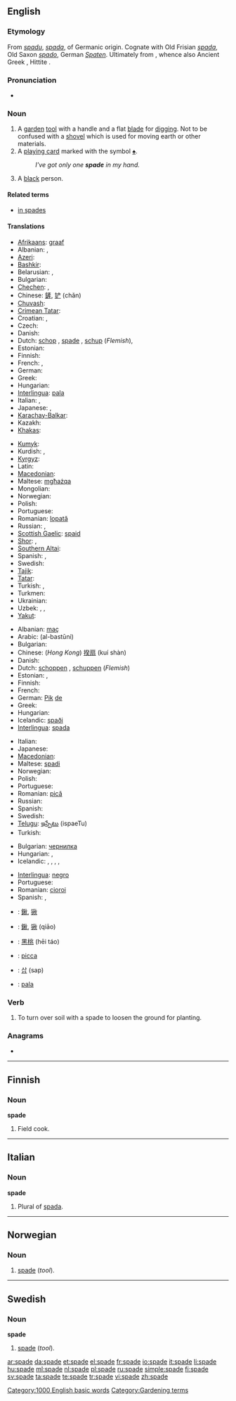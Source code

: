 ==English==
{{wikipedia}}

===Etymology===
From {{etyl|ang}} ''[[spadu]]'', ''[[spada]]'', of Germanic origin. Cognate with Old Frisian ''[[spada]]'', Old Saxon ''[[spado]]'', German ''[[Spaten]]''. Ultimately from {{proto|Indo-European|spə-dh-|lang=en}}, whence also Ancient Greek {{term|σπάθη||blade|tr=spathē|lang=grc}}, Hittite {{term||išpatar|spear}} {{rfscript|Cuneiform}}.

===Pronunciation===
* {{audio|en-us-spade.ogg|Audio (US)}}
*: {{rhymes|eɪd}}

===Noun===
{{en-noun}}

# A [[garden]] [[tool]] with a handle and a flat [[blade]] for [[dig]]ging. Not to be confused with a [[shovel]] which is used for moving earth or other materials.
# A [[playing card]] marked with the symbol [[♠]].
#: ''I've got only one '''spade''' in my hand.''
# {{offensive}} A [[black]] person.

====Related terms====
* [[in spades]]

====Translations====
{{trans-top|a garden tool with a handle and a flat blade for digging}}
* [[Afrikaans]]: [[graaf]]
* Albanian: {{t-|sq|lopatë|f|xs=Albanian}}, {{t+|sq|bel|m|xs=Albanian}}
* [[Azeri]]: {{t|az|kürək|xs=Azeri}}
* [[Bashkir]]: {{tø|ba|көрәк|tr=körək|sc=Cyrl|xs=Bashkir}}
* Belarusian: {{t|be|рыдлёўка|f|tr=rydlëŭka|xs=Belarusian}},  {{t|be|rydloŭka|f|xs=Belarusian}}
* Bulgarian: {{t+|bg|лопата|f}}
* [[Chechen]]: {{tø|ce|баьхьа|tr=bäẋa|sc=Cyrl}},  {{tø|ce|бел|tr=bel|sc=Cyrl}}
* Chinese: [[鏟]], [[铲]] (chǎn)
* [[Chuvash]]: {{tø|cv|кĕреçе|tr=kĕreśe|sc=Cyrl}}
* [[Crimean Tatar]]: {{tø|crh|kürek}}
* Croatian: {{t-|hr|lopata|f}},  {{t|hr|ašov|m}}
* Czech: {{t-|cs|rýč|m}}
* Danish: {{t+|da|spade|c}}
* Dutch: [[schop]] {{f}}, [[#Dutch|spade]] {{f}}, [[schup]] {{f}} (''Flemish''),  {{t+|nl|schep|f}}
* Estonian: {{t-|et|labidas}}
* Finnish: {{t+|fi|lapio}}
* French: {{t+|fr|bêche|f}}, {{t+|fr|pelle|f}}
* German: {{t+|de|Spaten}}
* Greek: {{t+|el|φτυάρι|n}}
* Hungarian: {{t+|hu|ásó}}
* [[Interlingua]]: [[pala]]
* Italian: {{t+|it|pala}}, {{t-|it|vanga|f}}
* Japanese: {{t+|ja|鋤|tr=suki}}, {{t|ja|踏鋤|tr=fumisuki}}
* [[Karachay-Balkar]]: {{tø|krc|кюрек|tr=kürek|sc=Cyrl}}
* Kazakh: {{t|kk|күрек|tr=kürek|sc=Cyrl|xs=Kazakh}}
* [[Khakas]]: {{tø|kjh|кÿрӌек|tr=kürcek|sc=Cyrl}}
{{trans-mid}}
* [[Kumyk]]: {{tø|kum|кюрек|tr=kürek|sc=Cyrl}}
* Kurdish: {{t+|ku|merr|f}}, {{t+|ku|mer|f}}
* [[Kyrgyz]]: {{t|ky|күрөк|tr=kürök|sc=Cyrl|xs=Kyrgyz}}
* Latin: {{t-|la|rutrum|n|alt=rūtrum}}
* [[Macedonian]]: {{t|mk|ашов|m|tr=ášov}}
* Maltese: [[mgħażqa]] {{f}}
* Mongolian: {{t|mn|хүрз|tr=hürz|sc=Cyrl|xs=Mongolian}}
* Norwegian: {{t-|no|spade|m}}
* Polish: {{t+|pl|szpadel|m}}
* Portuguese: {{t+|pt|pá|f}}
* Romanian: [[lopată]] {{f}}
* Russian: {{t+|ru|лопата|f|tr=lopáta}}, {{t+|ru|заступ|m|tr=zástup}}
* [[Scottish Gaelic]]: [[spaid]] {{f}}
* [[Shor]]: {{tø|cjs|кÿрек|tr=kürek|sc=Cyrl}},  {{tø|cjs|кÿрчек|tr=kürçek|sc=Cyrl}}
* [[Southern Altai]]: {{tø|alt|кӱрек|tr=kürek|sc=Cyrl}}
* Spanish: {{t+|es|pala|f}},  {{t+|es|azada|f}}
* Swedish: {{t+|sv|spade|c}}
* [[Tajik]]: {{t-|tg|бел|tr=bel|sc=Cyrl|xs=Tajik}}
* [[Tatar]]: {{t|tt|köräk|xs=Tatar}}
* Turkish: {{t+|tr|kürek}},  {{t+|tr|bel}}
* Turkmen: {{t-|tk|bel|xs=Turkmen}}
* Ukrainian: {{t+|uk|лопата|f|tr=lopáta|xs=Ukrainian}}
* Uzbek: {{t|uz|kurak|xs=Uzbek}},  {{t|uz|belkurak|xs=Uzbek}},  {{t-|uz|bel|xs=Uzbek}}
* [[Yakut]]: {{tø|sah|күрдьэх|tr=kürcex|sc=Cyrl}}
{{trans-bottom}}

{{trans-top|one of the black suits in a deck of cards}}
* Albanian: [[maç]] {{m}}
* Arabic: {{Arab|[[البستوني]]}} (al-bastūni) {{m}}
* Bulgarian: {{t+|bg|пика|f}}
* Chinese: (''Hong Kong'') [[揆扇]] (kuí shàn)
* Danish: {{t+|da|spar|c}}
* Dutch: [[schoppen]] {{p}}, [[schuppen]] {{p}} (''Flemish'')
* Estonian: {{t-|et|poti}}, {{t-|et|pada}}
* Finnish: {{t+|fi|pata}}
* French: {{t+|fr|pique|f}}
* German: [[Pik]] [[:de:Pik|de]]
* Greek: {{t+|el|μπαστούνι|n|tr=bastouni}}
* Hungarian: {{t+|hu|pikk}}
* Icelandic: [[spaði]] {{m}}
* [[Interlingua]]: [[spada]]
{{trans-mid}}
* Italian: {{t+|it|picche}}
* Japanese: {{t-|ja|スペード|tr=supēdo}}
* [[Macedonian]]: {{t-|mk|пик|m|tr=pik}}
* Maltese: [[spadi]]
* Norwegian: {{t-|no|spar|m}}
* Polish: {{t+|pl|pik|m}}
* Portuguese: {{t+|pt|espada|f}}
* Romanian: [[pică]] {{f}}
* Russian: {{t+|ru|пика|f|tr=píka}}
* Spanish: {{t-|es|pica|f}}
* Swedish: {{t+|sv|spader|c}}
* [[Telugu]]: [[ఇస్పేటు]] (ispaeTu)
* Turkish: {{t+|tr|maça}}
{{trans-bottom}}

{{trans-top|a black person}}
* Bulgarian: [[чернилка]]
* Hungarian: {{t|hu|negró}},  {{qualifier|very offensive}} {{t|hu|feka}}
* Icelandic: {{t-|is|surtur|m}},  {{t-|is|negri|m}},  {{t|is|niggari|m}},  {{t|is|svertingjahundur|m}},  {{t-|is|blámaður|m}}
{{trans-mid}}
* [[Interlingua]]: [[negro]]
* Portuguese: {{t+|pt|crioulo|m}}
* Romanian: [[cioroi]] {{m}}
* Spanish: {{qualifier|offensive}} {{t+|es|negro}},  {{t-|es|mulato|m}}
{{trans-bottom}}

{{checktrans-top}}
* {{ttbc|Chinese Characters}}: [[鍬]], [[锹]]
* {{ttbc|Chinese}}: [[鍬]], [[锹]] (qiāo)
* {{ttbc|Chinese}}: [[黑桃]] (hēi táo)
* {{ttbc|Interlingua}}: [[picca]]
* {{ttbc|Korean}}: [[삽]] (sap)
* {{ttbc|Spanish}}: [[pala]] {{f}}
{{trans-bottom}}

===Verb===
{{en-verb|spad|ed}}

# To turn over soil with a spade to loosen the ground for planting.

===Anagrams===
* {{alphagram|[[adeps#English|adeps]]}}

[[Category:1000 English basic words]]

----

==Finnish==

===Noun===
'''spade'''

# {{military slang|lang=fi}} Field cook.

----

==Italian==

===Noun===
'''spade''' {{f}}

# Plural of [[spada]].

----

==Norwegian==

===Noun===
{{no-noun-m1|spad}}

# [[#English|spade]] (''tool'').

----

==Swedish==

===Noun===
'''spade''' {{c}}
{{sv-noun-reg-ar|2=spad}}

# [[#English|spade]] (''tool'').

[[Category:Gardening terms]]

[[ar:spade]]
[[da:spade]]
[[et:spade]]
[[el:spade]]
[[fr:spade]]
[[io:spade]]
[[it:spade]]
[[li:spade]]
[[hu:spade]]
[[ml:spade]]
[[nl:spade]]
[[pl:spade]]
[[ru:spade]]
[[simple:spade]]
[[fi:spade]]
[[sv:spade]]
[[ta:spade]]
[[te:spade]]
[[tr:spade]]
[[vi:spade]]
[[zh:spade]]